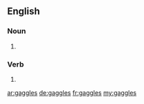 ==English==

===Noun===
{{head|en|plural}}

# {{plural of|gaggle|lang=en}}

===Verb===
{{head|en}}

# {{en-third-person singular of|gaggle}}

[[ar:gaggles]]
[[de:gaggles]]
[[fr:gaggles]]
[[my:gaggles]]